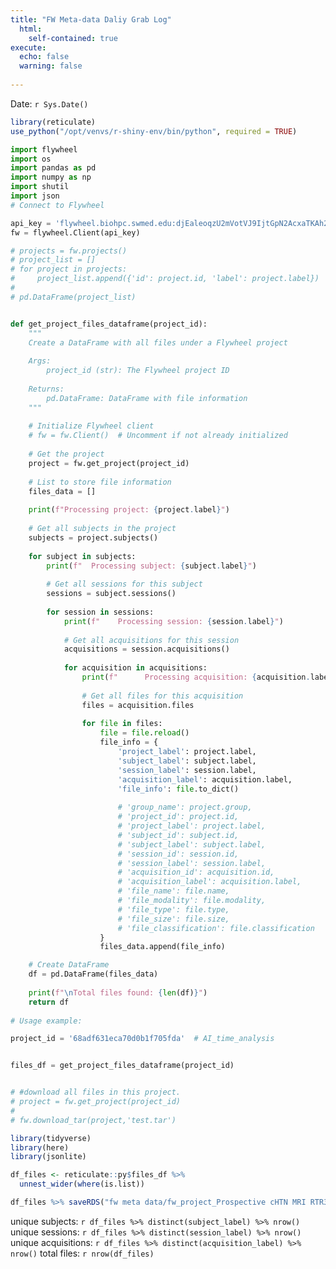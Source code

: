 ```yaml
---
title: "FW Meta-data Daliy Grab Log"
  html:
    self-contained: true
execute:
  echo: false
  warning: false
  
---
```


Date: `r Sys.Date()`

```r
library(reticulate)
use_python("/opt/venvs/r-shiny-env/bin/python", required = TRUE)
```


```python
import flywheel
import os
import pandas as pd
import numpy as np
import shutil
import json
# Connect to Flywheel

api_key = 'flywheel.biohpc.swmed.edu:djEaleoqzU2mVotVJ9IjtGpN2AcxaTKAh24PzV7hEogAXQObNezez1-sA'
fw = flywheel.Client(api_key)

# projects = fw.projects()
# project_list = []
# for project in projects:
#     project_list.append({'id': project.id, 'label': project.label})
# 
# pd.DataFrame(project_list)


def get_project_files_dataframe(project_id):
    """
    Create a DataFrame with all files under a Flywheel project
    
    Args:
        project_id (str): The Flywheel project ID
        
    Returns:
        pd.DataFrame: DataFrame with file information
    """
    
    # Initialize Flywheel client
    # fw = fw.Client()  # Uncomment if not already initialized
    
    # Get the project
    project = fw.get_project(project_id)
    
    # List to store file information
    files_data = []
    
    print(f"Processing project: {project.label}")
    
    # Get all subjects in the project
    subjects = project.subjects()
    
    for subject in subjects:
        print(f"  Processing subject: {subject.label}")
        
        # Get all sessions for this subject
        sessions = subject.sessions()
        
        for session in sessions:
            print(f"    Processing session: {session.label}")
            
            # Get all acquisitions for this session
            acquisitions = session.acquisitions()
            
            for acquisition in acquisitions:
                print(f"      Processing acquisition: {acquisition.label}")
                
                # Get all files for this acquisition
                files = acquisition.files
                
                for file in files:
                    file = file.reload()
                    file_info = {
                        'project_label': project.label,
                        'subject_label': subject.label,
                        'session_label': session.label,
                        'acquisition_label': acquisition.label,
                        'file_info': file.to_dict()
                      
                        # 'group_name': project.group,
                        # 'project_id': project.id,
                        # 'project_label': project.label,
                        # 'subject_id': subject.id,
                        # 'subject_label': subject.label,
                        # 'session_id': session.id,
                        # 'session_label': session.label,
                        # 'acquisition_id': acquisition.id,
                        # 'acquisition_label': acquisition.label,
                        # 'file_name': file.name,
                        # 'file_modality': file.modality,
                        # 'file_type': file.type,
                        # 'file_size': file.size,
                        # 'file_classification': file.classification
                    }
                    files_data.append(file_info)

    # Create DataFrame
    df = pd.DataFrame(files_data)
    
    print(f"\nTotal files found: {len(df)}")
    return df
      
# Usage example:

project_id = '68adf631eca70d0b1f705fda'  # AI_time_analysis


files_df = get_project_files_dataframe(project_id)


# #download all files in this project.
# project = fw.get_project(project_id)
# 
# fw.download_tar(project,'test.tar')

```



```r
library(tidyverse)
library(here)
library(jsonlite)

df_files <- reticulate::py$files_df %>%
  unnest_wider(where(is.list)) 

df_files %>% saveRDS("fw meta data/fw_project_Prospective cHTN MRI RTR3T.rds")

```

unique subjects: `r df_files %>% distinct(subject_label) %>% nrow()`
unique sessions: `r df_files %>% distinct(session_label) %>% nrow()`
unique acquisitions: `r df_files %>% distinct(acquisition_label) %>% nrow()`
total files: `r nrow(df_files)`

